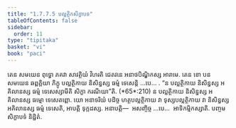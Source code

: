 ```yaml
---
title: "1.7.7.5 បល្លត្ថិកសិក្ខាបទ"
tableOfContents: false
sidebar:
  order: 11
type: "tipitaka"
basket: "vi"
book: "paci"
---
```



<DynamicBreadcrumb />

<Division number="642" book="paci">

<Paragraph number="2023" book="paci">
តេន សមយេន ពុទ្ធោ ភគវា សាវត្ថិយំ វិហរតិ ជេតវនេ អនាថបិណ្ឌិកស្ស អារាមេ. តេន ខោ បន សមយេន ឆព្ពគ្គិយា ភិក្ខូ បល្លត្ថិកាយ និសិន្នស្ស ធម្មំ ទេសេន្តិ …បេ… .
</Paragraph>

<Paragraph number="2024" book="paci">
<Emphasis>“ន បល្លត្ថិកាយ និសិន្នស្ស អគិលានស្ស ធម្មំ ទេសេស្សាមីតិ សិក្ខា ករណីយា”</Emphasis>តិ. (*65*:<Emphasis>210</Emphasis>)
</Paragraph>

<Paragraph number="2025" book="paci">
ន បល្លត្ថិកាយ និសិន្នស្ស អគិលានស្ស ធម្មោ ទេសេតព្ពោ. យោ អនាទរិយំ បដិច្ច ហត្ថបល្លត្ថិកាយ វា ទុស្សបល្លត្ថិកាយ វា និសិន្នស្ស អគិលានស្ស ធម្មំ ទេសេតិ, អាបត្តិ ទុក្កដស្ស.
</Paragraph>

<Paragraph number="2026" book="paci">
អនាបត្តិ—  អសញ្ចិច្ច …បេ…  អាទិកម្មិកស្សាតិ.

</Paragraph>
</Division>

<Paragraph number="2027" type="center" book="paci">
បញ្ចមសិក្ខាបទំ និដ្ឋិតំ.
</Paragraph>